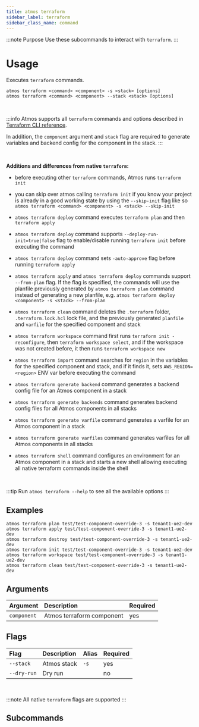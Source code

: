 ```yaml
---
title: atmos terraform
sidebar_label: terraform
sidebar_class_name: command
---
```








:::note Purpose
Use these subcommands to interact with `terraform`.
:::


# Usage

Executes `terraform` commands.

```shell
atmos terraform <command> <component> -s <stack> [options]
atmos terraform <command> <component> --stack <stack> [options]
```

<br/>

:::info
Atmos supports all `terraform` commands and options described in [Terraform CLI reference](https://www.terraform.io/cli/commands).

In addition, the `component` argument and `stack` flag are required to generate variables and backend config for the component in the stack.
:::

<br/>

**Additions and differences from native `terraform`:**

- before executing other `terraform` commands, Atmos runs `terraform init`

- you can skip over atmos calling `terraform init` if you know your project is already in a good working state by using the `--skip-init` flag like
so `atmos terraform <command> <component> -s <stack> --skip-init`

- `atmos terraform deploy` command executes `terraform plan` and then `terraform apply`

- `atmos terraform deploy` command supports `--deploy-run-init=true|false` flag to enable/disable running `terraform init` before executing the
command

- `atmos terraform deploy` command sets `-auto-approve` flag before running `terraform apply`

- `atmos terraform apply` and `atmos terraform deploy` commands support `--from-plan` flag. If the flag is specified, the commands will use
the planfile previously generated by `atmos terraform plan` command instead of generating a new planfile,
e.g. `atmos terraform deploy <component> -s <stack> --from-plan`

- `atmos terraform clean` command deletes the `.terraform` folder, `.terraform.lock.hcl` lock file, and the previously generated `planfile`
and `varfile` for the specified component and stack

- `atmos terraform workspace` command first runs `terraform init -reconfigure`, then `terraform workspace select`, and if the workspace was not
created before, it then runs `terraform workspace new`

- `atmos terraform import` command searches for `region` in the variables for the specified component and stack, and if it finds it,
sets `AWS_REGION=<region>` ENV var before executing the command

- `atmos terraform generate backend` command generates a backend config file for an Atmos component in a stack

- `atmos terraform generate backends` command generates backend config files for all Atmos components in all stacks

- `atmos terraform generate varfile` command generates a varfile for an Atmos component in a stack

- `atmos terraform generate varfiles` command generates varfiles for all Atmos components in all stacks

- `atmos terraform shell` command configures an environment for an Atmos component in a stack and starts a new shell allowing executing all native
terraform commands inside the shell

<br/>

:::tip
Run `atmos terraform --help` to see all the available options
:::

## Examples

```shell
atmos terraform plan test/test-component-override-3 -s tenant1-ue2-dev
atmos terraform apply test/test-component-override-3 -s tenant1-ue2-dev
atmos terraform destroy test/test-component-override-3 -s tenant1-ue2-dev
atmos terraform init test/test-component-override-3 -s tenant1-ue2-dev
atmos terraform workspace test/test-component-override-3 -s tenant1-ue2-dev
atmos terraform clean test/test-component-override-3 -s tenant1-ue2-dev
```

## Arguments

| Argument     | Description                 | Required |
|:-------------|:----------------------------|:---------|
| `component`  | Atmos terraform component   | yes      |

## Flags

| Flag        | Description   | Alias | Required |
|:------------|:--------------|:------|:---------|
| `--stack`   | Atmos stack   | `-s`  | yes      |
| `--dry-run` | Dry run       |       | no       |

<br/>

:::note
All native `terraform` flags are supported
:::

## Subcommands

<DocCardList/>
